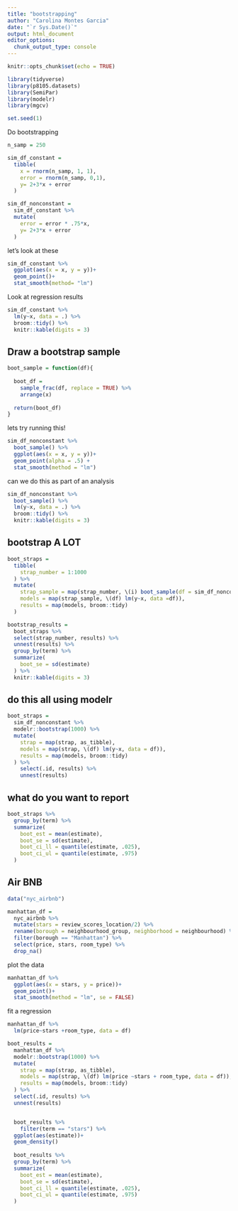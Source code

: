 ```yaml
---
title: "bootstrapping"
author: "Carolina Montes Garcia"
date: "`r Sys.Date()`"
output: html_document
editor_options: 
  chunk_output_type: console
---
```


```r
knitr::opts_chunk$set(echo = TRUE)

library(tidyverse)
library(p8105.datasets)
library(SemiPar)
library(modelr)
library(mgcv)

set.seed(1)

```

Do bootstrapping

```r
n_samp = 250

sim_df_constant =
  tibble(
    x = rnorm(n_samp, 1, 1), 
    error = rnorm(n_samp, 0,1),
    y= 2+3*x + error
  )

sim_df_nonconstant =
  sim_df_constant %>% 
  mutate(
    error = error * .75*x,
    y= 2+3*x + error
  )

```

let's look at these

```r
sim_df_constant %>% 
  ggplot(aes(x = x, y = y))+
  geom_point()+
  stat_smooth(method= "lm")
```

Look at regression results

```r
sim_df_constant %>% 
  lm(y~x, data = .) %>% 
  broom::tidy() %>% 
  knitr::kable(digits = 3)
```

## Draw a bootstrap sample

```r
boot_sample = function(df){
  
  boot_df = 
    sample_frac(df, replace = TRUE) %>% 
    arrange(x)
  
  return(boot_df)
}
```

lets try running this!

```r
sim_df_nonconstant %>% 
  boot_sample() %>% 
  ggplot(aes(x = x, y = y))+
  geom_point(alpha = .5) +
  stat_smooth(method = "lm")
```

can we do this as part of an analysis


```r
sim_df_nonconstant %>% 
  boot_sample() %>% 
  lm(y~x, data = .) %>% 
  broom::tidy() %>% 
  knitr::kable(digits = 3)
```


## bootstrap A LOT

```r
boot_straps =
  tibble(
    strap_number = 1:1000
  ) %>% 
  mutate(
    strap_sample = map(strap_number, \(i) boot_sample(df = sim_df_nonconstant)), 
    models = map(strap_sample, \(df) lm(y~x, data =df)), 
    results = map(models, broom::tidy)
  )

bootstrap_results = 
  boot_straps %>% 
  select(strap_number, results) %>% 
  unnest(results) %>% 
  group_by(term) %>% 
  summarize(
    boot_se = sd(estimate)
  ) %>% 
  knitr::kable(digits = 3)
```


## do this all using modelr

```r
boot_straps = 
  sim_df_nonconstant %>% 
  modelr::bootstrap(1000) %>% 
  mutate(
    strap = map(strap, as_tibble),
    models = map(strap, \(df) lm(y~x, data = df)),
    results = map(models, broom::tidy)
  ) %>% 
    select(.id, results) %>% 
    unnest(results)
```

## what do you want to report

```r
boot_straps %>% 
  group_by(term) %>% 
  summarize(
    boot_est = mean(estimate), 
    boot_se = sd(estimate), 
    boot_ci_ll = quantile(estimate, .025), 
    boot_ci_ul = quantile(estimate, .975)
  )

```

## Air BNB

```r
data("nyc_airbnb")

manhattan_df = 
  nyc_airbnb %>% 
  mutate(stars = review_scores_location/2) %>% 
  rename(borough = neighbourhood_group, neighborhood = neighbourhood) %>% 
  filter(borough == "Manhattan") %>% 
  select(price, stars, room_type) %>% 
  drop_na()
```

plot the data
```r
manhattan_df %>% 
  ggplot(aes(x = stars, y = price))+
  geom_point()+
  stat_smooth(method = "lm", se = FALSE)
```

fit a regression

```r
manhattan_df %>% 
  lm(price~stars +room_type, data = df)
```

```r
boot_results = 
  manhattan_df %>% 
  modelr::bootstrap(1000) %>% 
  mutate(
    strap = map(strap, as_tibble),
    models = map(strap, \(df) lm(price ~stars + room_type, data = df)), 
    results = map(models, broom::tidy)
  ) %>% 
  select(.id, results) %>% 
  unnest(results)


  boot_results %>% 
    filter(term == "stars") %>% 
  ggplot(aes(estimate))+ 
  geom_density()
  
  boot_results %>% 
  group_by(term) %>% 
  summarize(
    boot_est = mean(estimate), 
    boot_se = sd(estimate), 
    boot_ci_ll = quantile(estimate, .025), 
    boot_ci_ul = quantile(estimate, .975)
  )
```

